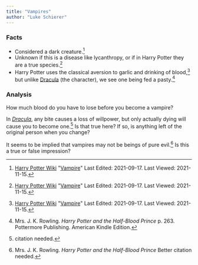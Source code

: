 ```yaml
---
title: "Vampires"
author: "Luke Schierer"
---
```


### Facts

* Considered a dark creature.[^211115-3]
* Unknown if this is a disease like lycanthropy, or if in Harry Potter they are
  a true species.[^211115-4]
* Harry Potter uses the classical aversion to garlic and drinking of
  blood,[^211115-5] but unlike [Dracula][] (the character), we see one being
  fed a pasty.[^211115-6]

### Analysis

How much blood do you have to lose before you become a vampire?

In _[Dracula][]_, any bite causes a loss of willpower, but only actually dying will
cause you to become one.[^210513-6]  Is that true here?  If so, is anything
left of the original person when you change?

It seems to be implied that vampires may not be beings of pure evil.[^210513-7] 
Is this a true or false impression?


[^210513-7]: Mrs. J. K. Rowling. _Harry Potter and the Half-Blood Prince_
    Better citation needed.

[^210513-6]: citation needed.

[Dracula]: https://www.gutenberg.org/ebooks/345

[^211115-3]: [Harry Potter Wiki](https://harrypotter.fandom.com/wiki/)
    "[Vampire](https://harrypotter.fandom.com/wiki/Vampire)"
    Last Edited: 2021-09-17. Last Viewed: 2021-11-15. 

[^211115-4]: [Harry Potter Wiki](https://harrypotter.fandom.com/wiki/)
    "[Vampire](https://harrypotter.fandom.com/wiki/Vampire)"
    Last Edited: 2021-09-17. Last Viewed: 2021-11-15. 

[^211115-5]: [Harry Potter Wiki](https://harrypotter.fandom.com/wiki/)
    "[Vampire](https://harrypotter.fandom.com/wiki/Vampire)"
    Last Edited: 2021-09-17. Last Viewed: 2021-11-15. 

[^211115-6]: Mrs. J. K. Rowling.
    _Harry Potter and the Half-Blood Prince_
    p. 263. Pottermore Publishing. American Kindle Edition. 

